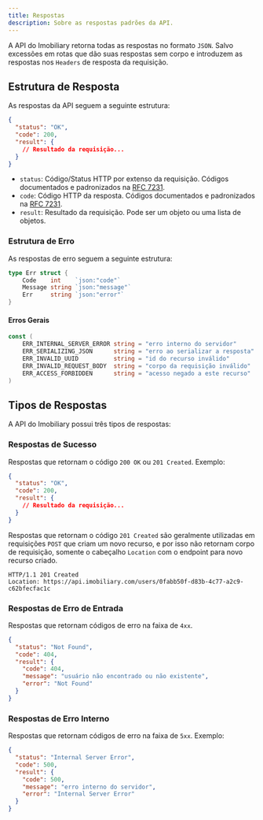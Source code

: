 ```yaml
---
title: Respostas
description: Sobre as respostas padrões da API.
---
```


A API do Imobiliary retorna todas as respostas no formato `JSON`.
Salvo excessões em rotas que dão suas respostas sem corpo e introduzem
as respostas nos `Headers` de resposta da requisição.

## Estrutura de Resposta

As respostas da API seguem a seguinte estrutura:

```json
{
  "status": "OK",
  "code": 200,
  "result": {
    // Resultado da requisição...
  }
}
```
- `status`: Código/Status HTTP por extenso da requisição. Códigos documentados e padronizados na [RFC 7231](https://datatracker.ietf.org/doc/html/rfc7231).
- `code`: Código HTTP da resposta. Códigos documentados e padronizados na [RFC 7231](https://datatracker.ietf.org/doc/html/rfc7231).
- `result`: Resultado da requisição. Pode ser um objeto ou uma lista de objetos.

### Estrutura de Erro
As respostas de erro seguem a seguinte estrutura:

```go:response.go
type Err struct {
	Code    int    `json:"code"`
	Message string `json:"message"`
	Err     string `json:"error"`
}
```

#### Erros Gerais
```go:errors.go
const (
	ERR_INTERNAL_SERVER_ERROR string = "erro interno do servidor"
	ERR_SERIALIZING_JSON      string = "erro ao serializar a resposta"
	ERR_INVALID_UUID          string = "id do recurso inválido"
	ERR_INVALID_REQUEST_BODY  string = "corpo da requisição inválido"
	ERR_ACCESS_FORBIDDEN      string = "acesso negado a este recurso"
)
```


## Tipos de Respostas
A API do Imobiliary possui três tipos de respostas:

### Respostas de Sucesso
Respostas que retornam o
código `200 OK` ou `201 Created`. Exemplo:

```json
{
  "status": "OK",
  "code": 200,
  "result": {
    // Resultado da requisição...
  }
}
```

Respostas que retornam o código `201 Created` são
geralmente utilizadas em requisições `POST` que criam um novo recurso,
e por isso não retornam corpo de requisição, somente o cabeçalho
`Location` com o endpoint para novo recurso criado.

```http
HTTP/1.1 201 Created
Location: https://api.imobiliary.com/users/0fabb50f-d83b-4c77-a2c9-c62bfecfac1c
```

### Respostas de Erro de Entrada
Respostas que retornam códigos de erro na faixa de `4xx`.

```json
{
  "status": "Not Found",
  "code": 404,
  "result": {
    "code": 404,
    "message": "usuário não encontrado ou não existente",
    "error": "Not Found"
  }
}
```

### Respostas de Erro Interno
Respostas que retornam códigos de erro na faixa de `5xx`. Exemplo:

```json
{
  "status": "Internal Server Error",
  "code": 500,
  "result": {
    "code": 500,
    "message": "erro interno do servidor",
    "error": "Internal Server Error"
  }
}
```
